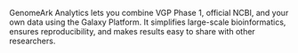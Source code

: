 GenomeArk Analytics lets you combine VGP Phase 1, official NCBI, and your own data using the Galaxy Platform.
It simplifies large-scale bioinformatics, ensures reproducibility, and makes results easy to share with other researchers.